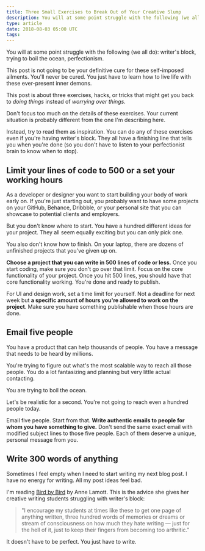 ```yaml
---
title: Three Small Exercises to Break Out of Your Creative Slump
description: You will at some point struggle with the following (we all do)- —writer's block, trying to boil the ocean, perfectionism
type: article
date: 2018-08-03 05:00 UTC
tags:
---
```


You will at some point struggle with the following (we all do): writer's block, trying to boil the ocean, perfectionism.

This post is not going to be your definitive cure for these self-imposed ailments. You'll never be cured. You just have to learn how to live life with these ever-present inner demons.

This post is about three exercises, hacks, or tricks that might get you back to _doing things_ instead of _worrying over things_.

Don't focus too much on the details of these exercises. Your current situation is probably different from the one I'm describing here.

Instead, try to read them as inspiration. You can do any of these exercises even if you're having writer's block. They all have a finishing line that tells you when you're done (so you don't have to listen to your perfectionist brain to know when to stop).

## Limit your lines of code to 500 or a set your working hours

As a developer or designer you want to start building your body of work early on. If you're just starting out, you probably want to have some projects on your GitHub, Behance, Dribbble, or your personal site that you can showcase to potential clients and employers.

But you don't know where to start. You have a hundred different ideas for your project. They all seem equally exciting but you can only pick one.

You also don't know how to finish. On your laptop, there are dozens of unfinished projects that you've given up on.

**Choose a project that you can write in 500 lines of code or less.** Once you start coding, make sure you don't go over that limit. Focus on the core functionality of your project. Once you hit 500 lines, you should have that core functionality working. You're done and ready to publish.

For UI and design work, set a time limit for yourself. Not a deadline for next week but **a specific amount of hours you're allowed to work on the project**. Make sure you have something publishable when those hours are done.

## Email five people

You have a product that can help thousands of people. You have a message that needs to be heard by millions.

You're trying to figure out what's the most scalable way to reach all those people. You do a lot fantasizing and planning but very little actual contacting.

You are trying to boil the ocean.

Let's be realistic for a second. You're not going to reach even a hundred people today.

Email five people. Start from that. **Write authentic emails to people for whom you have something to give.** Don't send the same exact email with modified subject lines to those five people. Each of them deserve a unique, personal message from you.

## Write 300 words of anything

Sometimes I feel empty when I need to start writing my next blog post. I have no energy for writing. All my post ideas feel bad.

I'm reading [Bird by Bird](https://www.amazon.com/Bird-Some-Instructions-Writing-Life/dp/0385480016) by Anne Lamott. This is the advice she gives her creative writing students struggling with writer's block:

> "I encourage my students at times like these to get one page of anything written, three hundred words of memories or dreams or stream of consciousness on how much they hate writing — just for the hell of it, just to keep their fingers from becoming too arthritic."

It doesn't have to be perfect. You just have to write.
